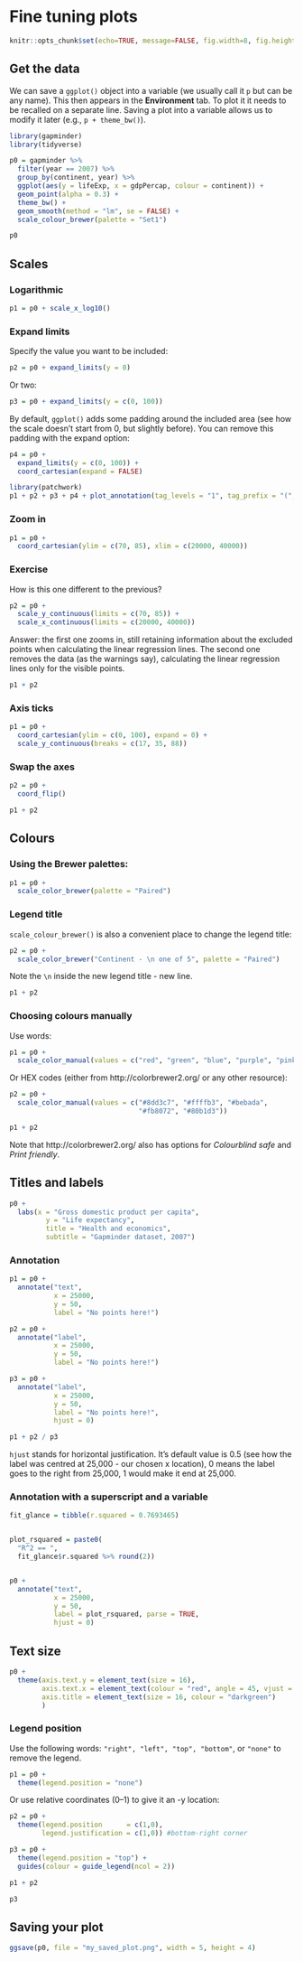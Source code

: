 # Fine tuning plots {#finetuning}
\index{plots@\textbf{plots}!finetuning}

```r
knitr::opts_chunk$set(echo=TRUE, message=FALSE, fig.width=8, fig.height=6)
```

## Get the data

We can save a `ggplot()` object into a variable (we usually call it `p` but can be any name). 
This then appears in the **Environment** tab. 
To plot it it needs to be recalled on a separate line. 
Saving a plot into a variable allows us to modify it later (e.g., `p + theme_bw()`).

```r
library(gapminder)
library(tidyverse)

p0 = gapminder %>% 
  filter(year == 2007) %>% 
  group_by(continent, year) %>% 
  ggplot(aes(y = lifeExp, x = gdpPercap, colour = continent)) +
  geom_point(alpha = 0.3) +
  theme_bw() +
  geom_smooth(method = "lm", se = FALSE) +
  scale_colour_brewer(palette = "Set1")

p0
```

## Scales
\index{plots@\textbf{plots}!scales}
\index{plots@\textbf{plots}!log scales}
\index{plots@\textbf{plots}!transformations}
\index{plots@\textbf{plots}!sub}

### Logarithmic

```r
p1 = p0 + scale_x_log10()
```

### Expand limits
\index{plots@\textbf{plots}!expand limits}

Specify the value you want to be included:

```r
p2 = p0 + expand_limits(y = 0)
```

Or two:

```r
p3 = p0 + expand_limits(y = c(0, 100))
```

By default, `ggplot()` adds some padding around the included area (see how the scale doesn't start from 0, but slightly before). 
You can remove this padding with the expand option:

```r
p4 = p0 +
  expand_limits(y = c(0, 100)) +
  coord_cartesian(expand = FALSE)
```

```r
library(patchwork)
p1 + p2 + p3 + p4 + plot_annotation(tag_levels = "1", tag_prefix = "(", tag_suffix = ")")
```

### Zoom in
\index{plots@\textbf{plots}!zoom}

```r
p1 = p0 +
  coord_cartesian(ylim = c(70, 85), xlim = c(20000, 40000))
```

### Exercise

How is this one different to the previous?

```r
p2 = p0 +
  scale_y_continuous(limits = c(70, 85)) +
  scale_x_continuous(limits = c(20000, 40000))
```

Answer: the first one zooms in, still retaining information about the excluded points when calculating the linear regression lines. 
The second one removes the data (as the warnings say), calculating the linear regression lines only for the visible points.

```r
p1 + p2
```

### Axis ticks
\index{plots@\textbf{plots}!axes}

```r
p1 = p0 +
  coord_cartesian(ylim = c(0, 100), expand = 0) +
  scale_y_continuous(breaks = c(17, 35, 88))
```

### Swap the axes

```r
p2 = p0 +
  coord_flip()
```

```r
p1 + p2
```

## Colours
\index{plots@\textbf{plots}!colours}

### Using the Brewer palettes:

```r
p1 = p0 +
  scale_color_brewer(palette = "Paired")
```

### Legend title
\index{plots@\textbf{plots}!legend}

`scale_colour_brewer()` is also a convenient place to change the legend title:

```r
p2 = p0 +
  scale_color_brewer("Continent - \n one of 5", palette = "Paired")
```

Note the `\n` inside the new legend title - new line.

```r
p1 + p2
```

### Choosing colours manually

Use words:

```r
p1 = p0 +
  scale_color_manual(values = c("red", "green", "blue", "purple", "pink"))
```

Or HEX codes (either from http://colorbrewer2.org/ or any other resource):


```r
p2 = p0 +
  scale_color_manual(values = c("#8dd3c7", "#ffffb3", "#bebada",
                                "#fb8072", "#80b1d3"))
```

```r
p1 + p2
```

Note that http://colorbrewer2.org/ also has options for *Colourblind safe* and *Print friendly*.

\newpage 

## Titles and labels
\index{plots@\textbf{plots}!titles}
\index{plots@\textbf{plots}!labels}

```r
p0 +
  labs(x = "Gross domestic product per capita",
         y = "Life expectancy",
         title = "Health and economics",
         subtitle = "Gapminder dataset, 2007")
```

### Annotation
\index{plots@\textbf{plots}!annotate}

```r
p1 = p0 +
  annotate("text",
           x = 25000,
           y = 50,
           label = "No points here!")

```

```r
p2 = p0 +
  annotate("label",
           x = 25000,
           y = 50,
           label = "No points here!")
```

```r
p3 = p0 +
  annotate("label",
           x = 25000, 
           y = 50,
           label = "No points here!", 
           hjust = 0)
```

```r
p1 + p2 / p3
```

`hjust` stands for horizontal justification. It's default value is 0.5 (see how the label was centred at 25,000 - our chosen x location), 0 means the label goes to the right from 25,000, 1 would make it end at 25,000.

### Annotation with a superscript and a variable
\index{plots@\textbf{plots}!superscript}

```r
fit_glance = tibble(r.squared = 0.7693465)


plot_rsquared = paste0(
  "R^2 == ",
  fit_glance$r.squared %>% round(2))


p0 +
  annotate("text",
           x = 25000, 
           y = 50,
           label = plot_rsquared, parse = TRUE,
           hjust = 0)
```

## Text size
\index{plots@\textbf{plots}!text size}

```r
p0 +
  theme(axis.text.y = element_text(size = 16),
        axis.text.x = element_text(colour = "red", angle = 45, vjust = 0.5),
        axis.title = element_text(size = 16, colour = "darkgreen")
        )
```

### Legend position
\index{plots@\textbf{plots}!legend}

<!-- Move to above where legend introduced? -->

Use the following words: `"right", "left", "top", "bottom"`, or `"none"` to remove the legend.
```r
p1 = p0 +
  theme(legend.position = "none")

```

Or use relative coordinates (0--1) to give it an -y location:

```r
p2 = p0 +
  theme(legend.position      = c(1,0),
        legend.justification = c(1,0)) #bottom-right corner
```

```r
p3 = p0 +
  theme(legend.position = "top") +
  guides(colour = guide_legend(ncol = 2))
```

```r
p1 + p2
```

```r
p3
```

## Saving your plot
\index{plots@\textbf{plots}!saving}

```r
ggsave(p0, file = "my_saved_plot.png", width = 5, height = 4)
```
